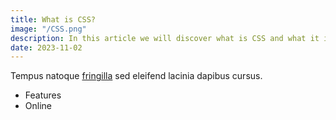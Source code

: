 ```yaml
---
title: What is CSS?
image: "/CSS.png"
description: In this article we will discover what is CSS and what it is capable of.
date: 2023-11-02
---
```


Tempus natoque [fringilla](https://github.com/tellay) sed eleifend lacinia dapibus cursus.

* Features
* Online